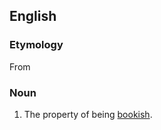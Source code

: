 ==English==

===Etymology===
From {{suffix|bookish|ness|lang=en}}

===Noun===
{{en-noun|-}}

# The property of being [[bookish]].